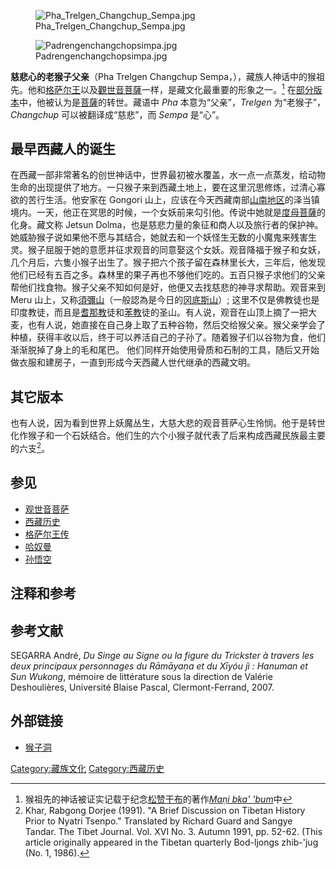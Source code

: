 [[Image:Pha_Trelgen_Changchup_Sempa.jpg|right]]

[[File:Padrengenchangchopsimpa.jpg|thumbnail]]

'''慈悲心的老猴子父亲'''（Pha Trelgen Changchup Sempa，{{bo|z=ཕ་སྤྲེལ་རྒན་བྱང་ཆུབ་སེམས་པ།|w=pha sprel rgan byang chub sems pa}}），藏族人神话中的猴祖先。他和[[格萨尔王传|格萨尔王]]以及[[觀世音菩薩|觀世音菩薩]]一样，是藏文化最重要的形象之一。<ref>猴祖先的神话被证实记载于纪念[[松赞干布|松赞干布]]的著作''[[Maṇi_bka'_'bum|Maṇi bka' 'bum]]''中</ref> 在[[#其它版本|部分版本]]中，他被认为是[[菩萨|菩薩]]的转世。藏语中 ''Pha'' 本意为“父亲”，''Trelgen'' 为“老猴子”，''Changchup'' 可以被翻译成“慈悲”，而 ''Sempa'' 是“心”。

== 最早西藏人的诞生 ==
在西藏一部非常著名的创世神话中，世界最初被水覆盖，水一点一点蒸发，给动物生命的出现提供了地方。一只猴子来到西藏土地上，要在这里沉思修炼，过清心寡欲的苦行生活。他安家在 Gongori 山上，应该在今天西藏南部[[山南地区|山南地区]]的泽当镇境内。一天，他正在冥思的时候，一个女妖前来勾引他。传说中她就是[[多羅菩薩|度母菩薩]]的化身。藏文称 Jetsun Dolma，也是慈悲力量的象征和商人以及旅行者的保护神。她威胁猴子说如果他不愿与其结合，她就去和一个妖怪生无数的小魔鬼来残害生灵。猴子屈服于她的意愿并征求观音的同意娶这个女妖。观音降福于猴子和女妖，几个月后，六隻小猴子出生了。猴子把六个孩子留在森林里长大，三年后，他发现他们已经有五百之多。森林里的果子再也不够他们吃的。五百只猴子求他们的父亲帮他们找食物。猴子父亲不知如何是好，他便又去找慈悲的神寻求帮助。观音来到 Meru 山上，又称[[须弥山|須彌山]]（一般認為是今日的[[冈底斯山脉|冈底斯山]]）; 这里不仅是佛教徒也是印度教徒，而且是[[耆那教|耆那教]]徒和[[苯教|苯教]]徒的圣山。有人说，观音在山顶上摘了一把大麦，也有人说，她直接在自己身上取了五种谷物，然后交给猴父亲。猴父亲学会了种植，获得丰收以后，终于可以养活自己的子孙了。随着猴子们以谷物为食，他们渐渐脱掉了身上的毛和尾巴。 他们同样开始使用骨质和石制的工具，随后又开始做衣服和建房子，一直到形成今天西藏人世代继承的西藏文明。

== 其它版本 ==
也有人说，因为看到世界上妖魔丛生，大慈大悲的观音菩萨心生怜悯。他于是转世化作猴子和一个石妖结合。他们生的六个小猴子就代表了后来构成西藏民族最主要的六支<ref>Khar, Rabgong Dorjee (1991). "A Brief Discussion on Tibetan History Prior to Nyatri Tsenpo." Translated by Richard Guard and Sangye Tandar. The Tibet Journal. Vol. XVI No. 3. Autumn 1991, pp. 52-62. (This article originally appeared in the Tibetan quarterly Bod-ljongs zhib-'jug (No. 1, 1986).</ref>。

== 参见 ==
* [[观世音菩萨|观世音菩萨]]
* [[西藏历史|西藏历史]]
* [[格萨尔王传|格萨尔王传]]
* [[哈奴曼|哈奴曼]]
* [[孙悟空|孙悟空]]

== 注释和参考 ==
{{reflist}}

== 参考文献 ==
SEGARRA André, ''Du Singe au Signe ou la figure du Trickster à travers les deux principaux personnages du Rāmāyaṇa et du Xīyóu jì : Hanuman et Sun Wukong'', mémoire de littérature sous la direction de Valérie Deshoulières, Université Blaise Pascal, Clermont-Ferrand, 2007.

== 外部链接 ==
* [https://web.archive.org/web/20110707043101/http://www.xzta.gov.cn/yxxz/jdgk/726.shtml 猴子洞]

{{Portal|西藏}}

[[Category:藏族文化|Category:藏族文化]]
[[Category:西藏历史|Category:西藏历史]]